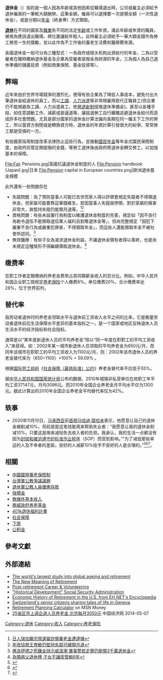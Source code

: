 {{NoteTA
|1=zh-cn:水平; zh0163411900hk:水平; zh-tw:水準;
}}
{{个人理财}}
'''退休金'''（{{lang-en|Pension}}）指的是一個人因為年齡或其他因素從職場退出時，公司或雇主必須給予退休僱員的一筆較大額酬勞。這筆金額，僱員可以選擇要一次提領全額（一次性退休金），或是分期以[[年金|年金]]（終身俸）方式領取。

'''[[退休|退休]]'''在不同的國家及[[職業|職業]]有不同的法定[[年齡|年齡]]或工作年資，滿此年齡或年資的職員，被視為應該退出職場，將位置讓給年輕人。此時雇主必須給予一筆大額金錢作為勞工勞苦一生的獎勵，並以此作為不工作後的養老生活費和醫療費來源。

各國退休金一般可分為三種型式：一為政府或相关机构出資給付的年金，二為以受雇者在職時繳納退休基金及企業為受雇者提撥金為財源的年金，三為個人為自己退休準備的儲蓄投資（例如商業保險、基金投資等）。

==弊端==
近年來由於世界市場競爭的激烈化，使得有些企業為了降低人事成本，避免付出大筆退休金給退休的員工，而以[[工讀|工讀]]、[[人力派遣|人力派遣]]等非常規雇用取代正職員工(但企業仍不能規避為工讀、人力派遣員工，依[[勞退新制|勞退新制]]提撥退休準備金)。甚至以各種手段，如任意調動工作、減薪或是逼退等，讓屆退勞工自行離職逃避退休金給付而造成許多社會問題。尤其是部分國家的退休金計算法偏向長期在同一僱主下工作的勞工，所以當資方倒閉或是轉換資方時，退休金的年資計算引發很大的紛爭，常常勞工都是受損的一方。

有些國家採用制度改革法律防止這些行為，並推動[[國民年金|國民年金]]等年金式國民保險制度，由政府託管定期提撥的金錢，等勞工退休後由政府將退休金轉交勞工，以加強基本的保障。
<gallery>
File:Fair Pensions.jpg|英國抗議退休金制度的人
File:Pension handbook (Japan).jpg|日本{{link-ja|年金手帳|年金手帳}}
File:Pension capital in European countries.png|歐洲退休基金規模
</gallery>
此外還有一些問題存在

* 失蹤問題：為了預防當事人可能已去世而家人得以詐領會規定失蹤者不得領退休金，但家屬可能要靠這筆錢維生，若因當事人失蹤就停領，對於家屬的傷害非常大，故堅持失蹤仍能領月退等。<ref>[https://news.cnyes.com/news/id/3504560 日人瑞加藤宗現遺屬詐領養老金遭逮捕]</ref><ref>[https://news.ltn.com.tw/news/politics/breakingnews/2102184 年改協商王育敏仍堅持失蹤可續領月退]</ref>
* 資格問題：有些未設置行為制度以維護退休金制度的完善，規定如「因不良行為勒令退伍不能領取退伍軍人福利且剝奪退休金等」，但尚完整規定「因犯下嚴重不良行為或嚴重犯罪者，不得領取年金」，而這些人還能領取年金不被社會所認同。<ref>[https://news.ltn.com.tw/news/world/breakingnews/3196640 佛洛伊德之死釀全球示威浪潮 肇事警若定罪仍能領3千萬退休金]</ref>
* 無效醫療：有些子女為渴求退休金利益，不讓退休金領有者得以善終，也是尚未規定這種情形不得繼續領取退休金。<ref>[https://news.ltn.com.tw/news/life/breakingnews/1150854 為領病父退休俸 子女不讓拔管躺8年]</ref>

==缴费率==
在职工作者定期缴纳的养老金费用占其同期薪金收入的百分比。例如，中华人民共和国企业职工按规定[[养老保险|养老保险]]个人缴费8%，单位缴费20%，合计缴费率达28%，位于世界前列。
==替代率==
指劳动者退休时的养老金领取水平与退休前工资收入水平之间的比率。它是衡量劳动者退休前后生活保障水平差异的基本指标之一。是一个国家或地区反映退休人员生活水平的经济指标和社会指标。

通常是以“某年度新退休人员的平均养老金”除以“同一年度在职职工的平均工资收入”来获得。如：2002年某一城市新退休人员领取的平均养老金为650元/月，而同年该城市在职职工的平均工资收入为1100元/月，则：2002年该市退休人员的养老金替代率为（650÷1100）×100% = 59.09% 。

根据[[国际劳工组织|国际劳工组织]]《[[社会保障（最低标准）公约|社会保障（最低标准）公约]]》养老金替代率不应低于55%。

据[[中华人民共和国国家统计局|中华人民共和国国家统计局]]公布的数据，2010年城镇非私营单位在岗职工年平均工资37147元，月均3096元。而2010年全国企业养老金月平均水平仅为1300元。据此计算出的2010年全国企业养老金平均替代率仅为42%。

==轶事==
* 2020年11月10日，[[马来西亚|马来西亚]]前[[马来西亚首相|首相]][[马哈迪·莫哈末|马哈迪·莫哈末]]表示，他愿意让自己的退休金被削减10%，但前提是这笔钱能用来帮助失业者：“我愿意让我的退休金削减10%，只要这是用来减轻失去收入者的负担。我承认，我的生活一点都没有因为[[2019冠状病毒病马来西亚行动管制令|封锁和被迫遵守的标准作业程序]]（SOP）而受到影响。”“为了减低那些幸运的人及不幸者的差距，安好的人减薪10%给予不安好的人是合理的。”<ref>{{Cite web|title=用来帮助失业者 · 敦马愿减10%退休金|url=https://www.sinchew.com.my/content/content_2374748.html|accessdate=2020-11-11|work=www.sinchew.com.my}}</ref><ref>{{Cite web|title=“减轻失业者负担” 敦马愿削减10%退休金 国内|url=https://www.orientaldaily.com.my/index.php/news/nation/2020/11/10/374609|accessdate=2021-01-24|work=東方網 馬來西亞東方日報|language=zh-Hans}}</ref><ref>{{Cite web|title=“减轻失业者负担” 敦马愿削减10%退休金|url=http://news.seehua.com/?p=625663|accessdate=2021-01-24|last=張|first=David|work=马来西亚诗华日报新闻网|language=zh-CN}}</ref>。

==相關==
* [[中國國營養老保險制|中國國營養老保險制]]
* [[台灣軍公教爭議議題|台灣軍公教爭議議題]]
* [[退休軍公教人員優惠存款|退休軍公教人員優惠存款]]
* [[強積金|強積金]]
* [[無條件基本收入|無條件基本收入]]
* [[挪威政府养老基金|挪威政府养老基金]]
* [[401k退休福利計畫|401k退休福利計畫]]
* [[社会保障|社会保障]]
* [[下崗|下崗]]
* [[公积金|公积金]]

== 參考文獻 ==
{{reflist}}
==外部連結==
* [http://www.thefutureofretirement.com The world's largest study into global ageing and retirement]
* [http://www.ericdigests.org/2001-1/retirement.html The New Meaning of Retirement]
* [http://www.workface.com Post-retirement Career & Volunteering]
* [http://www.ssa.gov/history/pdf/histdev.pdf "Historical Development" Social Security Administration]
* [https://web.archive.org/web/20060113114540/http://www.eh.net/encyclopedia/article/short.retirement.history.us Economic History of Retirement in the U.S. from EH.NET's Encyclopedia]
* [https://web.archive.org/web/20060105011750/http://www.egeneve.ch/ Switzerland's senior citizens sharing tales of life in Geneva]
* [https://web.archive.org/web/20070410055148/http://moneycentral.msn.com/retire/planner.aspx Retirement Planning Calculator] on MSN Money
*[https://web.archive.org/web/20140507031734/http://sc.ce.cn/gdxw/201404/22/t20140422_1473217.shtml 25省区市上调企退人员养老金 北京每月3050元 ] 中国经济网 2014-05-07

{{就業}}
{{Authority control}}
[[Category:退休|Category:退休]]
[[Category:收入|Category:收入]]
[[Category:养老保险|Category:养老保险]]